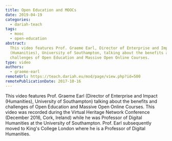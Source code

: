 ```yaml
---
title: Open Education and MOOCs
date: 2019-04-19
categories:
  - dariah-teach
tags:
  - mooc
  - open-education
abstract:
  This video features Prof. Graeme Earl, Director of Enterprise and Impact
  (Humanities), University of Southampton, talking about the benefits and
  challenges of Open Education and Massive Open Online Courses.
type: video
authors:
  - graeme-earl
remoteUrl: https://teach.dariah.eu/mod/page/view.php?id=500
remotePublicationDate: 2017-10-16
---
```


This video features Prof. Graeme Earl (Director of Enterprise and Impact
(Humanities), University of Southampton) talking about the benefits and
challenges of Open Education and Massive Open Online Courses. This video was
recorded during the Virtual Heritage Network Conference (December 2016, Cork,
Ireland) while he was Professor of Digital Humanities at the University of
Southampton. Prof. Earl subsequently moved to King's College London where he is
a Professor of Digital Humanities.

<VideoCard
  title="DH in Practice"
  subtitle="Open Education and MOOCs"
  id="YlnLbWygSB0"
  image="images/graeme-earl.jpg"
/>
